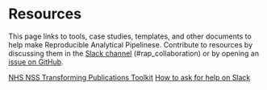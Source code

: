 # Resources

This page links to tools, case studies, templates, and other documents to help
make Reproducible Analytical Pipelinese. Contribute to resources by discussing
them in the [Slack
channel](https://govdatascience.slack.com/messages/C6H22U3H9/)
(#rap_collaboration) or by opening an [issue on
GitHub](https://github.com/ukgovdatascience/rap-website/issues).

::: {.unbulleted-list}
[NHS NSS Transforming Publications
Toolkit](resource-nhs-nss-transforming-publications-toolkit.html)
[How to ask for help on
Slack](resource-nhs-nss-transforming-publications-toolkit.html)
:::


